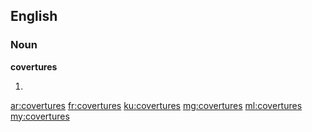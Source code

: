 ==English==

===Noun===
'''covertures'''

# {{plural of|coverture}}

[[ar:covertures]]
[[fr:covertures]]
[[ku:covertures]]
[[mg:covertures]]
[[ml:covertures]]
[[my:covertures]]